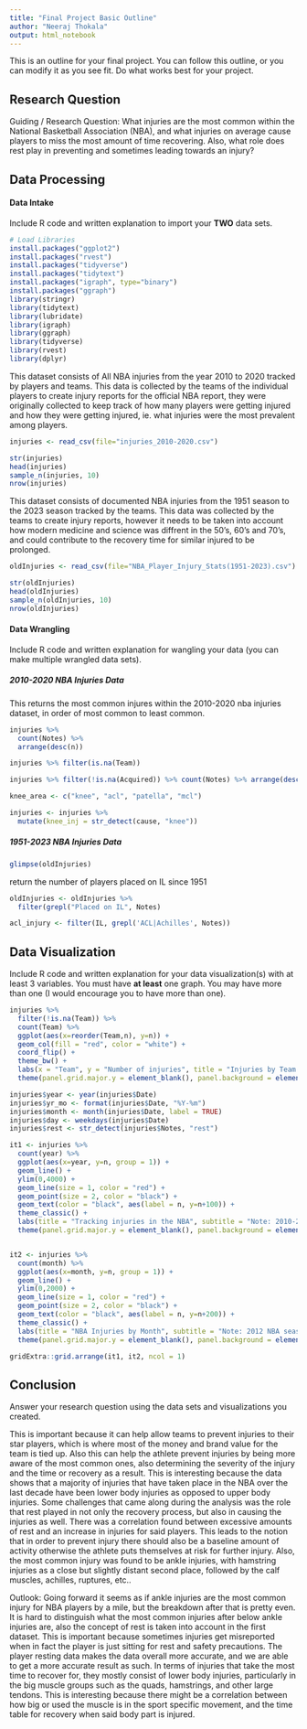 ```yaml
---
title: "Final Project Basic Outline"
author: "Neeraj Thokala"
output: html_notebook
---
```


This is an outline for your final project. You can follow this outline, or you can modify it as you see fit. Do what works best for your project. 

## Research Question 

Guiding / Research Question: What injuries are the most common within the National Basketball Association (NBA), and what injuries on average cause players to miss the most amount of time recovering. Also, what role does rest play in preventing and sometimes leading towards an injury?



## Data Processing 

#### Data Intake 

Include R code and written explanation to import your **TWO** data sets.

```r
# Load Libraries
install.packages("ggplot2")
install.packages("rvest")
install.packages("tidyverse")
install.packages("tidytext")
install.packages("igraph", type="binary")
install.packages("ggraph")
library(stringr)
library(tidytext)
library(lubridate)
library(igraph)
library(ggraph)
library(tidyverse)
library(rvest)
library(dplyr)
```

This dataset consists of All NBA injuries from the year 2010 to 2020 tracked by players and teams. This data is collected by the teams of the individual players to create injury reports for the official NBA report, they were originally collected to keep track of how many players were getting injured and how they were getting injured, ie. what injuries were the most prevalent among players.

```r
injuries <- read_csv(file="injuries_2010-2020.csv")

str(injuries)
head(injuries)
sample_n(injuries, 10)
nrow(injuries)
```

This dataset consists of documented NBA injuries from the 1951 season to the 2023 season tracked by the teams. This data was collected by the teams to create injury reports, however it needs to be taken into account how modern medicine and science was diffrent in the 50's, 60's and 70's, and could contribute to the recovery time for similar injured to be prolonged.

```r
oldInjuries <- read_csv(file="NBA_Player_Injury_Stats(1951-2023).csv")

str(oldInjuries)
head(oldInjuries)
sample_n(oldInjuries, 10)
nrow(oldInjuries)
```

#### Data Wrangling 

Include R code and written explanation for wangling your data (you can make multiple wrangled data sets). 

##### 2010-2020 NBA Injuries Data

This returns the most common injures within the 2010-2020 nba injuries dataset, in order of most common to least common.
```r
injuries %>%
  count(Notes) %>%
  arrange(desc(n))
```

```r
injuries %>% filter(is.na(Team))
```

```r
injuries %>% filter(!is.na(Acquired)) %>% count(Notes) %>% arrange(desc(n))
```

```r
knee_area <- c("knee", "acl", "patella", "mcl")

injuries <- injuries %>%
  mutate(knee_inj = str_detect(cause, "knee"))
```


##### 1951-2023 NBA Injuries Data
```r
glimpse(oldInjuries)
```

return the number of players placed on IL since 1951
```r
oldInjuries <- oldInjuries %>%
  filter(grepl("Placed on IL", Notes)
```


```r
acl_injury <- filter(IL, grepl('ACL|Achilles', Notes))
```


## Data Visualization

Include R code and written explanation for your data visualization(s) with at least 3 variables. You must have **at least** one graph. You may have more than one (I would encourage you to have more than one). 

```r
injuries %>%
  filter(!is.na(Team)) %>%
  count(Team) %>%
  ggplot(aes(x=reorder(Team,n), y=n)) +
  geom_col(fill = "red", color = "white") +
  coord_flip() +
  theme_bw() +
  labs(x = "Team", y = "Number of injuries", title = "Injuries by Team in the NBA") +
  theme(panel.grid.major.y = element_blank(), panel.background = element_rect(fill = "whitesmoke"))
```

```r
injuries$year <- year(injuries$Date)
injuries$yr_mo <- format(injuries$Date, "%Y-%m")
injuries$month <- month(injuries$Date, label = TRUE)
injuries$day <- weekdays(injuries$Date)
injuries$rest <- str_detect(injuries$Notes, "rest")
```

```r
it1 <- injuries %>%
  count(year) %>%
  ggplot(aes(x=year, y=n, group = 1)) +
  geom_line() +
  ylim(0,4000) +
  geom_line(size = 1, color = "red") +
  geom_point(size = 2, color = "black") +
  geom_text(color = "black", aes(label = n, y=n+100)) +
  theme_classic() +
  labs(title = "Tracking injuries in the NBA", subtitle = "Note: 2010-2020", x = "Calendar Year", y = "Number of injuries") +
  theme(panel.grid.major.y = element_blank(), panel.background = element_rect(fill = "white"))


it2 <- injuries %>%
  count(month) %>%
  ggplot(aes(x=month, y=n, group = 1)) +
  geom_line() +
  ylim(0,2000) +
  geom_line(size = 1, color = "red") +
  geom_point(size = 2, color = "black") +
  geom_text(color = "black", aes(label = n, y=n+200)) +
  theme_classic() +
  labs(title = "NBA Injuries by Month", subtitle = "Note: 2012 NBA season", x = "Month", y = "Number of injuries") +
  theme(panel.grid.major.y = element_blank(), panel.background = element_rect(fill = "white"))

gridExtra::grid.arrange(it1, it2, ncol = 1)

```




## Conclusion

Answer your research question using the data sets and visualizations you created. 

This is important because it can help allow teams to prevent injuries to their star players, which is where most of the money and brand value for the team is tied up. Also this can help the athlete prevent injuries by being more aware of the most common ones, also determining the severity of the injury and the time or recovery as a result. This is interesting because the data shows that a majority of injuries that have taken place in the NBA over the last decade have been lower body injuries as opposed to upper body injuries. Some challenges that came along during the analysis was the role that rest  played in not only the recovery process, but also in causing the injuries as well. There was a correlation found between excessive amounts of rest and an increase in injuries for said players. This leads to the notion that in order to prevent injury there should also be a baseline amount of activity otherwise the athlete puts themselves at risk for further injury. Also, the most common injury was found to be ankle injuries, with hamstring injuries as a close but slightly distant second place, followed by the calf muscles, achilles, ruptures, etc..


Outlook: Going forward it seems as if ankle injuries are the most common injury for NBA players by a mile, but the breakdown after that is pretty even. It is hard to distinguish what the most common injuries after below ankle injuries are, also the concept of rest is taken into account in the first dataset. This is important because sometimes injuries get misreported when in fact the player is just sitting for rest and safety precautions. The player resting data makes the data overall more accurate, and we are able to get a more accurate result as such. In terms of injuries that take the most time to recover for, they mostly consist of lower body injuries, particularly in the big muscle groups such as the quads, hamstrings, and other large tendons. This is interesting because there might be a correlation between how big or used the muscle is in the sport specific movement, and the time table for recovery when said body part is injured.


